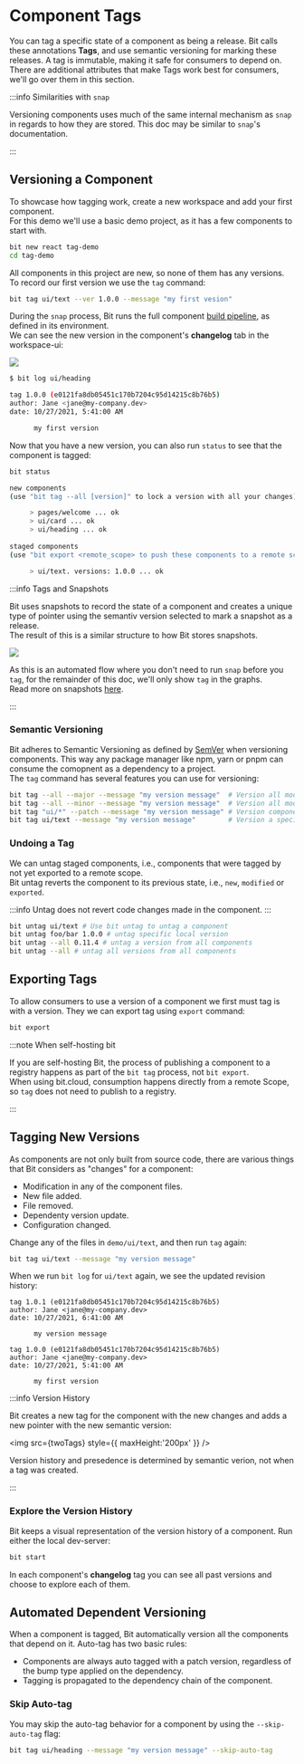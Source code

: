 
# Component Tags

You can tag a specific state of a component as being a release. Bit calls these annotations **Tags**, and use semantic versioning for marking these releases. A tag is immutable, making it safe for consumers to depend on.  
There are additional attributes that make Tags work best for consumers, we'll go over them in this section.

:::info Similarities with `snap`

Versioning components uses much of the same internal mechanism as `snap` in regards to how they are stored. This doc may be similar to `snap`'s documentation.

:::

## Versioning a Component

To showcase how tagging work, create a new workspace and add your first component.  
For this demo we'll use a basic demo project, as it has a few components to start with.

```bash
bit new react tag-demo
cd tag-demo
```

All components in this project are new, so none of them has any versions.  
To record our first version we use the `tag` command:

```bash
bit tag ui/text --ver 1.0.0 --message "my first vesion"
```

During the `snap` process, Bit runs the full component [build pipeline](/docs/dev-services/builder/build-pipelines#build-pipelines), as defined in its environment.  
We can see the new version in the component's **changelog** tab in the workspace-ui:

<img src={firstTag} />

```bash
$ bit log ui/heading

tag 1.0.0 (e0121fa8db05451c170b7204c95d14215c8b76b5)
author: Jane <jane@my-company.dev>
date: 10/27/2021, 5:41:00 AM

      my first version
```

Now that you have a new version, you can also run `status` to see that the component is tagged:

```bash
bit status
```

```bash
new components
(use "bit tag --all [version]" to lock a version with all your changes)

     > pages/welcome ... ok
     > ui/card ... ok
     > ui/heading ... ok
                         
staged components
(use "bit export <remote_scope> to push these components to a remote scope")

     > ui/text. versions: 1.0.0 ... ok
```

:::info Tags and Snapshots

Bit uses snapshots to record the state of a component and creates a unique type of pointer using the semantiv version selected to mark a snapshot as a release.  
The result of this is a similar structure to how Bit stores snapshots.  

<img src={tagSnap} />

As this is an automated flow where you don't need to run `snap` before you `tag`, for the remainder of this doc, we'll only show `tag` in the graphs.  
Read more on snapshots [here](/docs/components/snaps).

:::

### Semantic Versioning

Bit adheres to Semantic Versioning as defined by [SemVer](https://semver.org/) when versioning components. This way any package manager like npm, yarn or pnpm can consume the comopnent as a dependency to a project.  
The `tag` command has several features you can use for versioning:

```bash
bit tag --all --major --message "my version message"  # Version all modified and new components with a major version.
bit tag --all --minor --message "my version message"  # Version all modified and new components with a minor version.
bit tag "ui/*" --patch --message "my version message" # Version components matching the pattern with a patch vesion.
bit tag ui/text --message "my version message"        # Version a specific component with default increment (patch).
```

### Undoing a Tag

We can untag staged components, i.e., components that were tagged by not yet exported to a remote scope.  
Bit untag reverts the component to its previous state, i.e., `new`, `modified` or `exported`.

:::info Untag does not revert code changes made in the component.
:::

```bash
bit untag ui/text # Use bit untag to untag a component
bit untag foo/bar 1.0.0 # untag specific local version
bit untag --all 0.11.4 # untag a version from all components
bit untag --all # untag all versions from all components
```


## Exporting Tags

To allow consumers to use a version of a component we first must tag is with a version. They we can export tag using `export` command:

```bash
bit export
```

:::note When self-hosting bit

If you are self-hosting Bit, the process of publishing a component to a registry happens as part of the `bit tag` process, not `bit export`.  
When using bit.cloud, consumption happens directly from a remote Scope, so `tag` does not need to publish to a registry.

:::

## Tagging New Versions

As components are not only built from source code, there are various things that Bit considers as "changes" for a component:

- Modification in any of the component files.
- New file added.
- File removed.
- Dependenty version update.
- Configuration changed.

Change any of the files in `demo/ui/text`, and then run `tag` again:

```bash
bit tag ui/text --message "my version message"
```

When we run `bit log` for `ui/text` again, we see the updated revision history:

```
tag 1.0.1 (e0121fa8db05451c170b7204c95d14215c8b76b5)
author: Jane <jane@my-company.dev>
date: 10/27/2021, 6:41:00 AM

      my version message

tag 1.0.0 (e0121fa8db05451c170b7204c95d14215c8b76b5)
author: Jane <jane@my-company.dev>
date: 10/27/2021, 5:41:00 AM

      my first version
```

:::info Version History

Bit creates a new tag for the component with the new changes and adds a new pointer with the new semantic version:

<img src={twoTags}  style={{ maxHeight:'200px' }} />

Version history and presedence is determined by semantic verion, not when a tag was created.

:::

### Explore the Version History

Bit keeps a visual representation of the version history of a component. Run either the local dev-server:

```bash
bit start
```

In each component's **changelog** tag you can see all past versions and choose to explore each of them.

## Automated Dependent Versioning

When a component is tagged, Bit automatically version all the components that depend on it. Auto-tag has two basic rules:

- Components are always auto tagged with a patch version, regardless of the bump type applied on the dependency.
- Tagging is propagated to the dependency chain of the component.

### Skip Auto-tag

You may skip the auto-tag behavior for a component by using the `--skip-auto-tag` flag:

```bash
bit tag ui/heading --message "my version message" --skip-auto-tag
```
